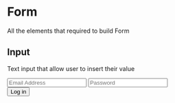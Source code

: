 

<Meta title="Wallet Roshi Design System | Form" />

# Form

All the elements that required to build Form

## Input

Text input that allow user to insert their value

<Preview withToolbar>
  <Story name="Input">
    <Card>
      <Form
        title="Login"
        subtitle="Welcome to Wallet Roshi"
      >
        <Input placeholder="Email Address" type="email" required />
        <Spacer />
        <Input placeholder="Password" type="password" required />
        <Spacer />
        <div className="full-width">
          <Button>Log in</Button>
        </div>
      </Form>
    </Card>
  </Story>
</Preview>
